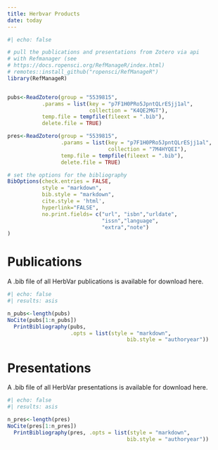 ```yaml
---
title: Herbvar Products
date: today
---
```


```r
#| echo: false

# pull the publications and presentations from Zotero via api
# with Refmanager (see
# https://docs.ropensci.org/RefManageR/index.html)
# remotes::install_github("ropensci/RefManageR")
library(RefManageR)


pubs<-ReadZotero(group = "5539815",
           .params = list(key = "p7F1H0PRo5JpntQLrESjj1al",
                          collection = "K4QE2MGT"),
           temp.file = tempfile(fileext = ".bib"),
           delete.file = TRUE)

pres<-ReadZotero(group = "5539815",
                 .params = list(key = "p7F1H0PRo5JpntQLrESjj1al",
                                collection = "7M4HYQEI"),
                 temp.file = tempfile(fileext = ".bib"),
                 delete.file = TRUE)

# set the options for the bibliography
BibOptions(check.entries = FALSE, 
           style = "markdown", 
           bib.style = "markdown", 
           cite.style = 'html',
           hyperlink="FALSE",
           no.print.fields= c("url", "isbn","urldate",
                              "issn","language",
                              "extra","note")
)

```
# Publications {.unnumbered}

A .bib file of all HerbVar publications is available for download here.

```r
#| echo: false
#| results: asis

n_pubs<-length(pubs)
NoCite(pubs[1:n_pubs])
  PrintBibliography(pubs, 
                    .opts = list(style = "markdown",
                                      bib.style = "authoryear"))

```


# Presentations {.unnumbered}

A .bib file of all HerbVar presentations is available for download here.

```r
#| echo: false
#| results: asis

n_pres<-length(pres)
NoCite(pres[1:n_pres])
  PrintBibliography(pres, .opts = list(style = "markdown",
                                      bib.style = "authoryear"))
```

  





<!-- ::: {#refs} -->
<!-- ::: -->
